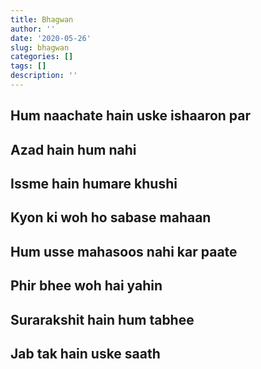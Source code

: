 ```yaml
---
title: Bhagwan
author: ''
date: '2020-05-26'
slug: bhagwan
categories: []
tags: []
description: ''
---
```

## Hum naachate hain uske ishaaron par
## Azad hain hum nahi
## Issme hain humare khushi
## Kyon ki woh ho sabase mahaan
## Hum usse mahasoos nahi kar paate
## Phir bhee woh hai yahin
## Surarakshit hain hum tabhee
## Jab tak hain uske saath